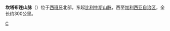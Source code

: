 {{Infobox mountain range
|name=坎塔布连山脉
|other_name={{lang-es|Cordillera Cantábrica}}
|etymology=[[坎塔布里亚|坎塔布里亚]]
|etymology_type=得名于
|photo=SotresPanorama.jpg
|photo_caption=[[歐羅巴山|歐羅巴山]]，坎塔布连山脉的典型地貌，照片摄于[[卡夫拉莱斯|卡夫拉莱斯]]的{{le|索特雷斯|Sotres}}村
| country=[[西班牙|西班牙]]
| region_type=[[西班牙行政區劃|自治区]]
| region=[[巴斯克自治區|巴斯克自治區]]、[[卡斯蒂利亚-莱昂|卡斯蒂利亚-莱昂]]、<br>[[坎塔布里亚|坎塔布里亚]]、[[阿斯图里亚斯|阿斯图里亚斯]]
|geology= [[石灰岩|石灰岩]]
|period= | period1 = [[古生代|古生代]][[石炭纪|石炭纪]]，[[中生代|中生代]]
|orogeny= |border=[[比利牛斯山|比利牛斯山]]
|border1=[[加利西亚_(西班牙)|加利西亚]]
|area_km2=  | length_km=300 | length_orientation=WE
|width_km=50 | width_orientation=NS
|highest= [[塞雷多峰|塞雷多峰]]
|elevation_m=2648
|range_lat_d=43|range_long_d=-5|region_code=ES
|coordinates={{Coord|43|11|51|N|04|51|06|W|region:ES|display=it}}
|map_image=Cordillera Cantabrica.jpg
| map_caption=坎塔布连山脉在[[伊比利亚半岛|伊比利亚半岛]]的位置
|parent=
}}
'''坎塔布连山脉'''（{{lang-es|Cordillera Cantábrica}}）位于[[西班牙|西班牙]]北部，东起[[比利牛斯山脉|比利牛斯山脉]]，西至[[加利西亚自治区|加利西亚自治区]]，全长约300公里。

{{spain-geo-stub}}
{{Mountain ranges of Spain}}

[[Category:西班牙山脉|C]]